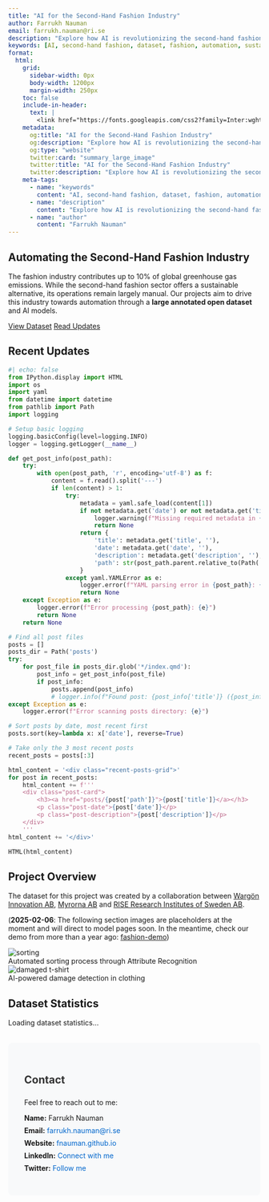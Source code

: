 ```yaml
---
title: "AI for the Second-Hand Fashion Industry"
author: Farrukh Nauman
email: farrukh.nauman@ri.se
description: "Explore how AI is revolutionizing the second-hand fashion industry through automated solutions for sustainable fashion."
keywords: [AI, second-hand fashion, dataset, fashion, automation, sustainable fashion, machine learning, computer vision]
format:
  html:
    grid:
      sidebar-width: 0px
      body-width: 1200px
      margin-width: 250px
    toc: false
    include-in-header:
      text: |
        <link href="https://fonts.googleapis.com/css2?family=Inter:wght@400;500;600;700&display=swap" rel="stylesheet">
    metadata:
      og:title: "AI for the Second-Hand Fashion Industry"
      og:description: "Explore how AI is revolutionizing the second-hand fashion industry through automated solutions for sustainable fashion."
      og:type: "website"
      twitter:card: "summary_large_image"
      twitter:title: "AI for the Second-Hand Fashion Industry"
      twitter:description: "Explore how AI is revolutionizing the second-hand fashion industry through automated solutions for sustainable fashion."
    meta-tags:
      - name: "keywords"
        content: "AI, second-hand fashion, dataset, fashion, automation, sustainable fashion, machine learning, computer vision"
      - name: "description"
        content: "Explore how AI is revolutionizing the second-hand fashion industry through automated solutions for sustainable fashion."
      - name: "author"
        content: "Farrukh Nauman"
---
```


::: {.hero-section}
# Automating the Second-Hand Fashion Industry

The fashion industry contributes up to 10% of global greenhouse gas emissions. While the second-hand fashion sector offers a sustainable alternative, its operations remain largely manual. Our projects aim to drive this industry towards automation through a **large annotated open dataset** and AI models.

::: {.hero-buttons}
[View Dataset](https://zenodo.org/records/13788681){.btn-primary}
[Read Updates](#recent-posts){.btn-secondary}
:::
:::

## Recent Updates {#recent-posts}

::: {.column-screen-inset}
:::: {.listing-block}
::: {#recent-posts-content}
:::
::::
:::

```python
#| echo: false
from IPython.display import HTML
import os
import yaml
from datetime import datetime
from pathlib import Path
import logging

# Setup basic logging
logging.basicConfig(level=logging.INFO)
logger = logging.getLogger(__name__)

def get_post_info(post_path):
    try:
        with open(post_path, 'r', encoding='utf-8') as f:
            content = f.read().split('---')
            if len(content) > 1:
                try:
                    metadata = yaml.safe_load(content[1])
                    if not metadata.get('date') or not metadata.get('title'):
                        logger.warning(f"Missing required metadata in {post_path}")
                        return None
                    return {
                        'title': metadata.get('title', ''),
                        'date': metadata.get('date', ''),
                        'description': metadata.get('description', ''),
                        'path': str(post_path.parent.relative_to(Path('posts')))
                    }
                except yaml.YAMLError as e:
                    logger.error(f"YAML parsing error in {post_path}: {e}")
                    return None
    except Exception as e:
        logger.error(f"Error processing {post_path}: {e}")
        return None
    return None

# Find all post files
posts = []
posts_dir = Path('posts')
try:
    for post_file in posts_dir.glob('*/index.qmd'):
        post_info = get_post_info(post_file)
        if post_info:
            posts.append(post_info)
            # logger.info(f"Found post: {post_info['title']} ({post_info['date']})")
except Exception as e:
    logger.error(f"Error scanning posts directory: {e}")

# Sort posts by date, most recent first
posts.sort(key=lambda x: x['date'], reverse=True)

# Take only the 3 most recent posts
recent_posts = posts[:3]

html_content = '<div class="recent-posts-grid">'
for post in recent_posts:
    html_content += f'''
    <div class="post-card">
        <h3><a href="posts/{post['path']}">{post['title']}</a></h3>
        <p class="post-date">{post['date']}</p>
        <p class="post-description">{post['description']}</p>
    </div>
    '''
html_content += '</div>'

HTML(html_content)
```

## Project Overview

The dataset for this project was created by a collaboration between [Wargön Innovation AB](https://wargoninnovation.se/en/), [Myrorna AB](https://www.myrorna.se/) and [RISE Research Institutes of Sweden AB](https://www.ri.se/en).  

(**2025-02-06**: The following section images are placeholders at the moment and will direct to model pages soon. In the meantime, check our demo from more than a year ago: [fashion-demo](https://huggingface.co/spaces/fashion-demo-organization/fashion_demo))

::: {.grid}
::: {.g-col-6}
<div class="image-card">
<img src="assets/sorting_gemini.jpeg" alt="sorting" class="feature-image"/>
<div class="image-caption">Automated sorting process through Attribute Recognition</div>
</div>
:::
::: {.g-col-6}
<div class="image-card">
<img src="assets/damaged_tshirt.jpg" alt="damaged t-shirt" class="feature-image"/>
<div class="image-caption">AI-powered damage detection in clothing</div>
</div>
:::
:::

## Dataset Statistics {#stats}

::: {.stats-section}
<div class="stats-card">
<div id="dataset-stats">Loading dataset statistics...</div>
</div>
:::

<script>
  async function fetchDatasetStats() {
    try {
      const response = await fetch('https://zenodo.org/api/records/13788681');
      const data = await response.json();
      const stats = `
        <div class="stats-grid">
          <div class="stat-item">
            <h3>${data.stats.downloads}</h3>
            <p>Downloads</p>
          </div>
          <div class="stat-item">
            <h3>${data.stats.views}</h3>
            <p>Views</p>
          </div>
          <div class="stat-item">
            <h3>${data.metadata.title}</h3>
            <p>Dataset Name</p>
          </div>
        </div>
      `;
      document.getElementById('dataset-stats').innerHTML = stats;
    } catch (error) {
      document.getElementById('dataset-stats').innerHTML = 'Failed to load dataset statistics.';
    }
  }

  fetchDatasetStats();
  setInterval(fetchDatasetStats, 600000);
</script>

::: {.contact-section}
## Contact

Feel free to reach out to me:

- **Name:** Farrukh Nauman
- **Email:** [farrukh.nauman@ri.se](mailto:farrukh.nauman@ri.se)
- **Website:** [fnauman.github.io](https://fnauman.github.io)
- **LinkedIn:** [Connect with me](https://linkedin.com/in/fnauman)
- **Twitter:** [Follow me](https://twitter.com/naumanf_)
:::

::: {.footer}
 2025 Farrukh Nauman (farrukh.nauman@ri.se). All rights reserved.
:::

<style>
body {
  min-height: 100vh;
  position: relative;
  margin: 0;
  padding-bottom: 60px; /* Height of the footer */
}

.contact-section {
  margin: 2rem 0;
  padding: 2rem;
  background-color: #f8f9fa;
  border-radius: 8px;
}

.contact-section h2 {
  margin-bottom: 1.5rem;
  color: #333;
}

.contact-section ul {
  list-style: none;
  padding: 0;
}

.contact-section li {
  margin-bottom: 0.5rem;
}

.contact-section a {
  color: #0066cc;
  text-decoration: none;
}

.contact-section a:hover {
  text-decoration: underline;
}

.footer {
  position: absolute;
  bottom: 0;
  width: 100%;
  height: 60px;
  padding: 1rem 0;
  text-align: center;
  font-size: 0.9rem;
  color: #666;
  border-top: 1px solid #eee;
  background-color: #fff;
}
</style>
